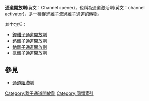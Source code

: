 '''通道開放劑'''(英文：Channel opener)，也稱為通道激活劑(英文：channel activator)，是一種促進[[離子|離子]]流過[[離子通道|離子通道]]的[[藥物|藥物]]。

其中包括：

*[[鉀離子通道開放劑|鉀離子通道開放劑]]
*[[鈣離子通道開放劑|鈣離子通道開放劑]]
*[[鈉離子通道開放劑|鈉離子通道開放劑]]
*[[氯離子通道開放劑|氯離子通道開放劑]]

== 參見 ==
* [[通道阻滯劑|通道阻滯劑]]

{{Neuromodulation}}

[[Category:離子通道開放劑|Category:離子通道開放劑]]
[[Category:同類索引|Category:同類索引]]